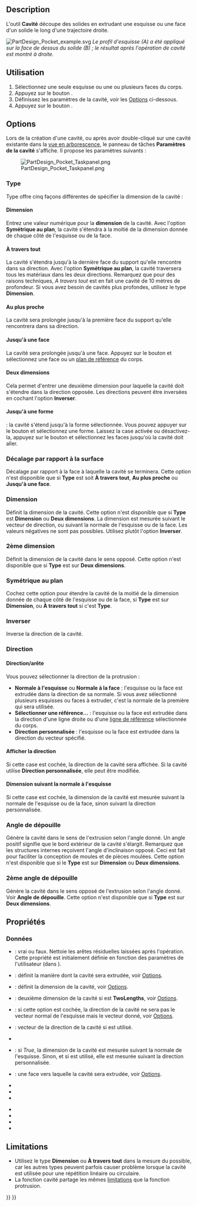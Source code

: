 <languages/>

{{Docnav/fr
|[[PartDesign_AdditiveWedge/fr|Pyramide tronquée additive]]
|[[PartDesign_Hole/fr|Perçage]]
|[[PartDesign_Workbench/fr|Atelier PartDesign]]
|IconL=PartDesign_AdditiveWedge.svg
|IconR=PartDesign_Hole.svg
|IconC=Workbench_PartDesign.svg
}}

{{GuiCommand/fr
|Name=PartDesign_Pocket
|Name/fr=PartDesign Cavité
|MenuLocation=PartDesign → Créer une fonction soustractive → Cavité
|Workbenches=[[PartDesign_Workbench/fr|PartDesign]]
|SeeAlso=[[PartDesign_Pad/fr|PartDesign Protrusion]]
}}

==Description==

L'outil '''Cavité''' découpe des solides en extrudant une esquisse ou une face d'un solide le long d'une trajectoire droite.

[[File:PartDesign Pocket example.svg|none]]
''Le profil d'esquisse (A) a été appliqué sur la face de dessus du solide (B) ; le résultat après l'opération de cavité est montré à droite.''

<span id="Usage"></span>
==Utilisation==

<div class="mw-translate-fuzzy">
# Sélectionnez une seule esquisse ou une ou plusieurs faces du corps.
# Appuyez sur le bouton {{Button|[[Image:PartDesign_Pocket.svg|16px]] [[PartDesign_Pocket/fr|Cavité]]}}.
# Définissez les paramètres de la cavité, voir les [[#Options|Options]] ci-dessous.
# Appuyez sur le bouton {{Button|OK}}.
</div>

==Options==

Lors de la création d'une cavité, ou après avoir double-cliqué sur une cavité existante dans la [[Tree_view/fr|vue en arborescence]], le panneau de tâches '''Paramètres de la cavité''' s'affiche. Il propose les paramètres suivants :

[[Image:PartDesign_Pocket_Taskpanel.png|frame|left]]

===Type===

Type offre cinq façons différentes de spécifier la dimension de la cavité :

====Dimension====

Entrez une valeur numérique pour la '''dimension''' de la cavité. Avec l'option '''Symétrique au plan''', la cavité s'étendra à la moitié de la dimension donnée de chaque côté de l'esquisse ou de la face.

<span id="Through_all"></span>
====À travers tout====

La cavité s'étendra jusqu'à la dernière face du support qu'elle rencontre dans sa direction. Avec l'option '''Symétrique au plan''', la cavité traversera tous les matériaux dans les deux directions. Remarquez que pour des raisons techniques, ''A travers tout'' est en fait une cavité de 10 mètres de profondeur. Si vous avez besoin de cavités plus profondes, utilisez le type '''Dimension'''.

<span id="To_first"></span>
====Au plus proche====

La cavité sera prolongée jusqu'à la première face du support qu'elle rencontrera dans sa direction.

<span id="Up_to_face"></span>
====Jusqu'à une face====

La cavité sera prolongée jusqu'à une face. Appuyez sur le bouton {{Button|Sélectionner une face}} et sélectionnez une face ou un [[PartDesign_Plane/fr|plan de référence]] du corps.

<span id="Two_dimensions"></span>
====Deux dimensions====

Cela permet d'entrer une deuxième dimension pour laquelle la cavité doit s'étendre dans la direction opposée. Les directions peuvent être inversées en cochant l'option '''Inverser'''.

<span id="Up_to_shape"></span>
====Jusqu'à une forme====

{{Version/fr|1.0}} : la cavité s'étend jusqu'à la forme sélectionnée. Vous pouvez appuyer sur le bouton {{Button|Sélectionner une forme}} et sélectionnez une forme. Laissez la case {{Button|Sélectionner toutes les faces}} activée ou désactivez-la, appuyez sur le bouton {{Button|Sélectionner des faces}} et sélectionnez les faces jusqu'où la cavité doit aller.

<span id="Offset_to_face"></span>
=== Décalage par rapport à la surface ===

Décalage par rapport à la face à laquelle la cavité se terminera. Cette option n'est disponible que si '''Type''' est soit '''À travers tout''', '''Au plus proche''' ou '''Jusqu'à une face'''.

<span id="Length"></span>
===Dimension===

Définit la dimension de la cavité. Cette option n'est disponible que si '''Type''' est '''Dimension''' ou '''Deux dimensions'''. La dimension est mesurée suivant le vecteur de direction, ou suivant la normale de l'esquisse ou de la face. Les valeurs négatives ne sont pas possibles. Utilisez plutôt l'option '''Inverser'''.

<span id="2nd_length"></span>
===2ème dimension===

Définit la dimension de la cavité dans le sens opposé. Cette option n'est disponible que si '''Type''' est sur '''Deux dimensions'''.

<span id="Symmetric_to_plane"></span>
===Symétrique au plan===

Cochez cette option pour étendre la cavité de la moitié de la dimension donnée de chaque côté de l'esquisse ou de la face, si '''Type''' est sur '''Dimension''', ou '''À travers tout''' si c'est '''Type'''.

<span id="Reversed"></span>
=== Inverser ===

Inverse la direction de la cavité.

<span id="Direction"></span>
===Direction ===

<span id="Direction/edge"></span>
==== Direction/arête ====

Vous pouvez sélectionner la direction de la protrusion :

* '''Normale à l'esquisse''' ou '''Normale à la face''' : l'esquisse ou la face est extrudée dans la direction de sa normale. Si vous avez sélectionné plusieurs esquisses ou faces à extruder, c'est la normale de la première qui sera utilisée.
* '''Sélectionner une référence...''' : l'esquisse ou la face est extrudée dans la direction d'une ligne droite ou d'une [[PartDesign_Line/fr|ligne de référence]] sélectionnée du corps.
* '''Direction personnalisée''' : l'esquisse ou la face est extrudée dans la direction du vecteur spécifié.

<span id="Show_direction"></span>
==== Afficher la direction ====

Si cette case est cochée, la direction de la cavité sera affichée. Si la cavité utilise '''Direction personnalisée''', elle peut être modifiée.

<span id="Length_along_sketch_normal"></span>
==== Dimension suivant la normale à l'esquisse ====

Si cette case est cochée, la dimension de la cavité est mesurée suivant la normale de l'esquisse ou de la face, sinon suivant la direction personnalisée.

<span id="Taper_angle"></span>
=== Angle de dépouille ===

Génère la cavité dans le sens de l'extrusion selon l'angle donné. Un angle positif signifie que le bord extérieur de la cavité s'élargit. Remarquez que les structures internes reçoivent l'angle d'inclinaison opposé. Ceci est fait pour faciliter la conception de moules et de pièces moulées. Cette option n'est disponible que si le '''Type''' est sur '''Dimension''' ou '''Deux dimensions'''.

<span id="2nd_taper_angle"></span>
=== 2ème angle de dépouille ===

Génère la cavité dans le sens opposé de l'extrusion selon l'angle donné. Voir '''Angle de dépouille'''. Cette option n'est disponible que si '''Type''' est sur '''Deux dimensions'''.

<span id="Properties"></span>
==Propriétés==

<span id="Data"></span>
===Données===

{{TitleProperty|Part Design}}

* {{PropertyData|Refine|Bool}} : vrai ou faux. Nettoie les arêtes résiduelles laissées après l'opération. Cette propriété est initialement définie en fonction des paramètres de l'utilisateur (dans {{MenuCommand|Préférences → PartDesign → Général → Paramètres des modèles}}).

{{TitleProperty|Pocket}}

* {{PropertyData|Type|Enumeration}} : définit la manière dont la cavité sera extrudée, voir [[#Options|Options]].
* {{PropertyData|Length|Length}} : définit la dimension de la cavité, voir [[#Options|Options]].
* {{PropertyData|Length2|Length}} : deuxième dimension de la cavité si {{PropertyData|Type}} est '''TwoLengths''', voir [[#Options|Options]].
* {{PropertyData|Use Custom Vector|Bool}} : si cette option est cochée, la direction de la cavité ne sera pas le vecteur normal de l'esquisse mais le vecteur donné, voir [[#Options|Options]].
* {{PropertyData|Direction|Vector}} : vecteur de la direction de la cavité si {{PropertyData|Use Custom Vector}} est utilisé.
* {{PropertyData|Reference Axis|LinkSub}}
* {{PropertyData|Along Sketch Normal|Bool}} : si ''True'', la dimension de la cavité est mesurée suivant la normale de l'esquisse. Sinon, et si {{PropertyData|Use Custom Vector}} est utilisé, elle est mesurée suivant la direction personnalisée.
* {{PropertyData|Up To Face|LinkSub}} : une face vers laquelle la cavité sera extrudée, voir [[#Options|Options]].
* {{PropertyData|Offset|Length}}
* {{PropertyData|Angle|Angle}}
* {{PropertyData|Angle2|Angle}}

{{TitleProperty|Sketch Based}}

* {{PropertyData|Profile|LinkSub}}
* {{PropertyData|Midplane|Bool}}
* {{PropertyData|Reversed|Bool}}
* {{PropertyData|Allow Multi Face|Bool}}

==Limitations==

* Utilisez le type '''Dimension''' ou '''À travers tout''' dans la mesure du possible, car les autres types peuvent parfois causer problème lorsque la cavité est utilisée pour une répétition linéaire ou circulaire.
* La fonction cavité partage les mêmes [[PartDesign_Pad/fr#Limitations|limitations]] que la fonction protrusion.


{{Docnav/fr
|[[PartDesign_AdditiveWedge/fr|Pyramide tronquée additive]]
|[[PartDesign_Hole/fr|Perçage]]
|[[PartDesign_Workbench/fr|Atelier PartDesign]]
|IconL=PartDesign_AdditiveWedge.svg
|IconR=PartDesign_Hole.svg
|IconC=Workbench_PartDesign.svg
}}

{{PartDesign Tools navi{{#translation:}}}}
{{Userdocnavi{{#translation:}}}}